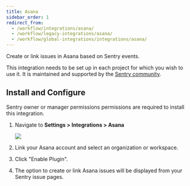 ```yaml
---
title: Asana
sidebar_order: 1
redirect_from:
  - /workflow/integrations/asana/
  - /workflow/legacy-integrations/asana/
  - /workflow/global-integrations/integrations/asana/
---
```


Create or link issues in Asana based on Sentry events.

This integration needs to be set up in each project for which you wish to use it. It is maintained and supported by the [Sentry community](https://forum.sentry.io/).

## Install and Configure

<Alert title="Note" level="info">
Sentry owner or manager permissions permissions are required to install this integration.
</Alert>

1. Navigate to **Settings > Integrations > Asana**

    ![](asana.png)

2. Link your Asana account and select an organization or workspace.
3. Click "Enable Plugin".
3. The option to create or link Asana issues will be displayed from your Sentry issue pages.
